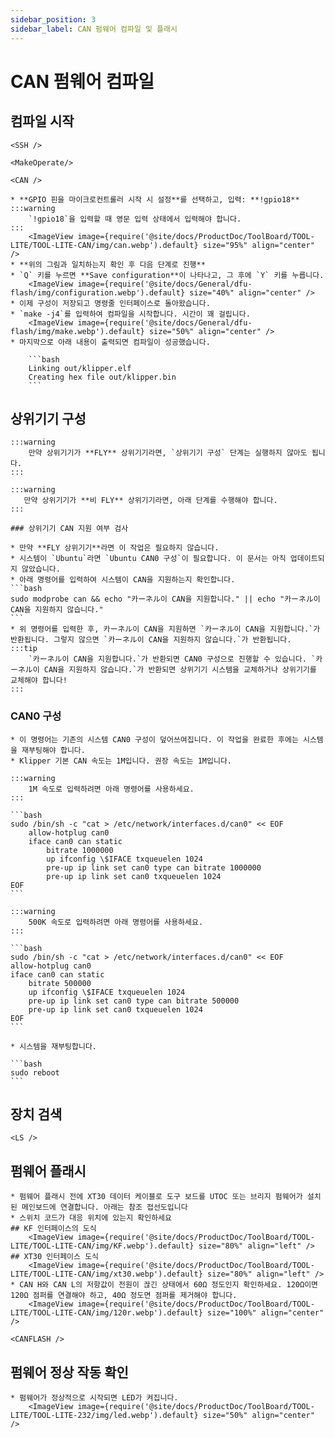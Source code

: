 ```yaml
---
sidebar_position: 3
sidebar_label: CAN 펌웨어 컴파일 및 플래시
---
```




# CAN 펌웨어 컴파일

## 컴파일 시작

    <SSH />

    <MakeOperate/>

    <CAN />

    * **GPIO 핀을 마이크로컨트롤러 시작 시 설정**를 선택하고, 입력: **!gpio18**
    :::warning
        `!gpio18`을 입력할 때 영문 입력 상태에서 입력해야 합니다.
    :::
        <ImageView image={require('@site/docs/ProductDoc/ToolBoard/TOOL-LITE/TOOL-LITE-CAN/img/can.webp').default} size="95%" align="center" />
    * **위의 그림과 일치하는지 확인 후 다음 단계로 진행**
    * `Q` 키를 누르면 **Save configuration**이 나타나고, 그 후에 `Y` 키를 누릅니다.
        <ImageView image={require('@site/docs/General/dfu-flash/img/configuration.webp').default} size="40%" align="center" />
    * 이제 구성이 저장되고 명령줄 인터페이스로 돌아왔습니다.
    * `make -j4`를 입력하여 컴파일을 시작합니다. 시간이 꽤 걸립니다.
        <ImageView image={require('@site/docs/General/dfu-flash/img/make.webp').default} size="50%" align="center" />
    * 마지막으로 아래 내용이 출력되면 컴파일이 성공했습니다.

        ```bash
        Linking out/klipper.elf
        Creating hex file out/klipper.bin
        ```

## 상위기기 구성

    :::warning
        만약 상위기기가 **FLY** 상위기기라면, `상위기기 구성` 단계는 실행하지 않아도 됩니다.
    :::

    :::warning
       만약 상위기기가 **비 FLY** 상위기기라면, 아래 단계를 수행해야 합니다.
    :::

    ### 상위기기 CAN 지원 여부 검사

    * 만약 **FLY 상위기기**라면 이 작업은 필요하지 않습니다.
    * 시스템이 `Ubuntu`라면 `Ubuntu CAN0 구성`이 필요합니다. 이 문서는 아직 업데이트되지 않았습니다.
    * 아래 명령어를 입력하여 시스템이 CAN을 지원하는지 확인합니다.
    ```bash
    sudo modprobe can && echo "카ーネル이 CAN을 지원합니다." || echo "카ーネル이 CAN을 지원하지 않습니다."
    ```
    * 위 명령어를 입력한 후, 카ーネル이 CAN을 지원하면 `카ーネル이 CAN을 지원합니다.`가 반환됩니다. 그렇지 않으면 `카ーネル이 CAN을 지원하지 않습니다.`가 반환됩니다.
    :::tip
        `카ーネル이 CAN을 지원합니다.`가 반환되면 CAN0 구성으로 진행할 수 있습니다. `카ーネル이 CAN을 지원하지 않습니다.`가 반환되면 상위기기 시스템을 교체하거나 상위기기를 교체해야 합니다!
    :::

   ### CAN0 구성

    * 이 명령어는 기존의 시스템 CAN0 구성이 덮어쓰여집니다. 이 작업을 완료한 후에는 시스템을 재부팅해야 합니다.
    * Klipper 기본 CAN 속도는 1M입니다. 권장 속도는 1M입니다.

    :::warning
        1M 속도로 입력하려면 아래 명령어를 사용하세요.
    :::

    ```bash
    sudo /bin/sh -c "cat > /etc/network/interfaces.d/can0" << EOF
        allow-hotplug can0
        iface can0 can static
            bitrate 1000000
            up ifconfig \$IFACE txqueuelen 1024
            pre-up ip link set can0 type can bitrate 1000000
            pre-up ip link set can0 txqueuelen 1024
    EOF
    ```

    :::warning
        500K 속도로 입력하려면 아래 명령어를 사용하세요.
    :::

    ```bash
    sudo /bin/sh -c "cat > /etc/network/interfaces.d/can0" << EOF
    allow-hotplug can0
    iface can0 can static
        bitrate 500000
        up ifconfig \$IFACE txqueuelen 1024
        pre-up ip link set can0 type can bitrate 500000
        pre-up ip link set can0 txqueuelen 1024
    EOF
    ```

    * 시스템을 재부팅합니다.

    ```bash
    sudo reboot
    ```

## 장치 검색

    <LS />


## 펌웨어 플래시
    * 펌웨어 플래시 전에 XT30 데이터 케이블로 도구 보드를 UTOC 또는 브리지 펌웨어가 설치된 메인보드에 연결합니다. 아래는 참조 접선도입니다
    * 스위치 코드가 대응 위치에 있는지 확인하세요
    ## KF 인터페이스의 도식
        <ImageView image={require('@site/docs/ProductDoc/ToolBoard/TOOL-LITE/TOOL-LITE-CAN/img/KF.webp').default} size="80%" align="left" />
    ## XT30 인터페이스 도식
        <ImageView image={require('@site/docs/ProductDoc/ToolBoard/TOOL-LITE/TOOL-LITE-CAN/img/xt30.webp').default} size="80%" align="left" />
    * CAN H와 CAN L의 저항값이 전원이 끊긴 상태에서 60Ω 정도인지 확인하세요. 120Ω이면 120Ω 점퍼를 연결해야 하고, 40Ω 정도면 점퍼를 제거해야 합니다.
        <ImageView image={require('@site/docs/ProductDoc/ToolBoard/TOOL-LITE/TOOL-LITE-CAN/img/120r.webp').default} size="100%" align="center" />

    <CANFLASH />

## 펌웨어 정상 작동 확인

    * 펌웨어가 정상적으로 시작되면 LED가 켜집니다.
        <ImageView image={require('@site/docs/ProductDoc/ToolBoard/TOOL-LITE/TOOL-LITE-232/img/led.webp').default} size="50%" align="center" />